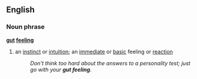 ==English==
===Noun phrase===
'''[[gut]] [[feeling]]'''
#an [[instinct]] or [[intuition]]; an [[immediate]] or [[basic]] feeling or [[reaction]]
#:''Don't think too hard about the answers to a personality test; just go with your '''gut feeling'''.''